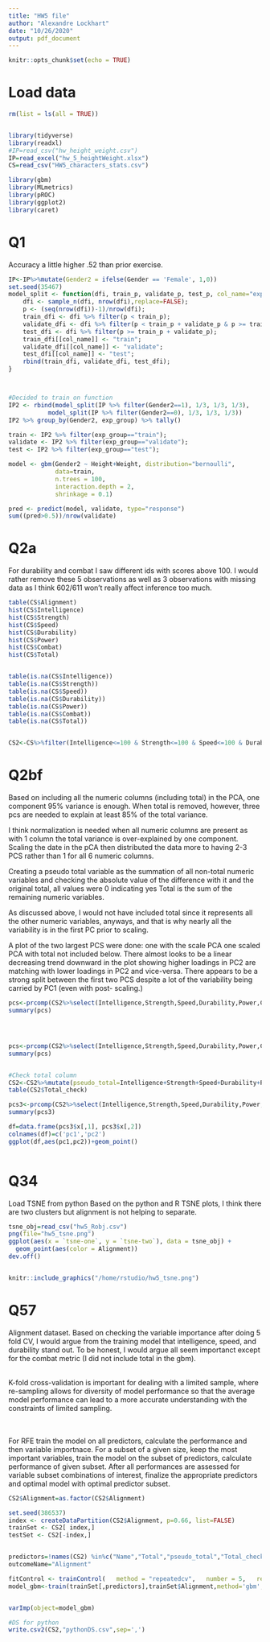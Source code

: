 ```yaml
---
title: "HW5 file"
author: "Alexandre Lockhart"
date: "10/26/2020"
output: pdf_document
---
```


```r
knitr::opts_chunk$set(echo = TRUE)
```


# Load data
```r

rm(list = ls(all = TRUE))


library(tidyverse)
library(readxl)
#IP=read_csv("hw_height_weight.csv")
IP=read_excel("hw_5_heightWeight.xlsx")
CS=read_csv("HW5_characters_stats.csv")

library(gbm)
library(MLmetrics)
library(pROC)
library(ggplot2)
library(caret)
```
# Q1

Accuracy a little higher .52 than prior exercise.
```r

IP<-IP%>%mutate(Gender2 = ifelse(Gender == 'Female', 1,0))
set.seed(35467)
model_split <- function(dfi, train_p, validate_p, test_p, col_name="exp_group"){
    dfi <- sample_n(dfi, nrow(dfi),replace=FALSE);
    p <- (seq(nrow(dfi))-1)/nrow(dfi);
    train_dfi <- dfi %>% filter(p < train_p);
    validate_dfi <- dfi %>% filter(p < train_p + validate_p & p >= train_p);
    test_dfi <- dfi %>% filter(p >= train_p + validate_p);
    train_dfi[[col_name]] <- "train";
    validate_dfi[[col_name]] <- "validate";
    test_dfi[[col_name]] <- "test";
    rbind(train_dfi, validate_dfi, test_dfi);
}



#Decided to train on function
IP2 <- rbind(model_split(IP %>% filter(Gender2==1), 1/3, 1/3, 1/3),
           model_split(IP %>% filter(Gender2==0), 1/3, 1/3, 1/3))
IP2 %>% group_by(Gender2, exp_group) %>% tally()

train <- IP2 %>% filter(exp_group=="train");
validate <- IP2 %>% filter(exp_group=="validate");
test <- IP2 %>% filter(exp_group=="test");

model <- gbm(Gender2 ~ Height+Weight, distribution="bernoulli",
             data=train,
             n.trees = 100,
             interaction.depth = 2,
             shrinkage = 0.1)

pred <- predict(model, validate, type="response")
sum((pred>0.5))/nrow(validate)
```
# Q2a
For durability and combat I saw different ids with scores above 100.  I would rather remove these 5 observations as well as 3 observations with missing data as I think 602/611 won't really affect inference too much. 
```r


table(CS$Alignment)
hist(CS$Intelligence)
hist(CS$Strength)
hist(CS$Speed)
hist(CS$Durability)
hist(CS$Power)
hist(CS$Combat)
hist(CS$Total)


table(is.na(CS$Intelligence))
table(is.na(CS$Strength))
table(is.na(CS$Speed))
table(is.na(CS$Durability))
table(is.na(CS$Power))
table(is.na(CS$Combat))
table(is.na(CS$Total))


CS2<-CS%>%filter(Intelligence<=100 & Strength<=100 & Speed<=100 & Durability<=100 & Power<=100 & Combat<=100 )%>% drop_na()


```


# Q2bf

Based on including all the numeric columns (including total) in the PCA, one component 95% variance is enough.  When total is removed, however, three pcs are needed to explain at least 85% of the total variance.
<br> 

I think normalization is needed when all numeric columns are present as with 1 column the total variance is over-explained by one component. Scaling the date in the pCA then distributed the data more to having 2-3 PCS rather than 1 for all 6 numeric columns.
</br>

Creating a pseudo total variable as the summation of all non-total numeric variables and checking the absolute value of the difference with it and the original total, all values were 0 indicating yes Total is the sum of the remaining numeric variables.
</br>

As discussed above, I would not have included total since it represents all the other numeric variables, anyways, and that is why nearly all the variability is in the first PC prior to scaling.
</br>

A plot of the two largest PCS were done: one with the scale PCA one scaled PCA with total not included below. There almost looks to be a linear decreasing trend downward in the plot showing higher loadings in PC2 are matching with lower loadings in PC2 and vice-versa.  There appears to be a strong split between the first two PCS despite a lot of the variability being carried by PC1 (even with post- scaling.)


```r

pcs<-prcomp(CS2%>%select(Intelligence,Strength,Speed,Durability,Power,Combat,Total))
summary(pcs)




pcs<-prcomp(CS2%>%select(Intelligence,Strength,Speed,Durability,Power,Combat,Total),scale=TRUE)
summary(pcs)


#Check total column
CS2<-CS2%>%mutate(pseudo_total=Intelligence+Strength+Speed+Durability+Power+Combat,Total_check=abs(Total-pseudo_total))
table(CS2$Total_check)

pcs3<-prcomp(CS2%>%select(Intelligence,Strength,Speed,Durability,Power,Combat),scale=TRUE)
summary(pcs3)

df=data.frame(pcs3$x[,1], pcs3$x[,2])
colnames(df)=c('pc1','pc2')
ggplot(df,aes(pc1,pc2))+geom_point()



```
# Q34

Load TSNE from python
Based on the python and R TSNE plots, I think there are two clusters but alignment is not helping to separate. 

```r
tsne_obj=read_csv("hw5_Robj.csv")
png(file="hw5_tsne.png")
ggplot(aes(x = `tsne-one`, y = `tsne-two`), data = tsne_obj) +
  geom_point(aes(color = Alignment))
dev.off()


knitr::include_graphics("/home/rstudio/hw5_tsne.png")


```
# Q57

Alignment dataset.  Based on checking the variable importance after doing 5 fold CV, I would argue from the training model that intelligence, speed, and durability stand out.  To be honest, I would argue all seem importanct except for the combat metric (I did not include total in the gbm).

</br>K-fold cross-validation is important for dealing with a limited sample, where re-sampling allows for diversity of model performance so that the average model performance can lead to a more accurate understanding with the constraints of limited sampling.  
</br>

</br>For RFE train the model on all predictors, calculate the performance and then variable importnace.  For a subset of a given size, keep the most important variables, train the model on the subset of predictors, calculate performance of given subset.  After all performances are assessed for variable subset combinations of interest, finalize the appropriate predictors and optimal model with optimal predictor subset.
</br>
```r
CS2$Alignment=as.factor(CS2$Alignment)

set.seed(386537)
index <- createDataPartition(CS2$Alignment, p=0.66, list=FALSE) 
trainSet <- CS2[ index,] 
testSet <- CS2[-index,]


predictors=!names(CS2) %in%c("Name","Total","pseudo_total","Total_check","Alignment")
outcomeName="Alignment"

fitControl <- trainControl(   method = "repeatedcv",   number = 5,   repeats = 5)
model_gbm<-train(trainSet[,predictors],trainSet$Alignment,method='gbm',trControl=fitControl)


varImp(object=model_gbm)

#DS for python
write.csv2(CS2,"pythonDS.csv",sep=',')

```